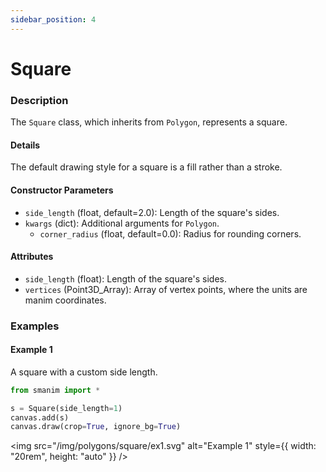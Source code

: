 ```yaml
---
sidebar_position: 4
---
```


# Square

### Description

The `Square` class, which inherits from `Polygon`, represents a square.

#### Details

The default drawing style for a square is a fill rather than a stroke.

#### Constructor Parameters

- `side_length` (float, default=2.0): Length of the square's sides.
- `kwargs` (dict): Additional arguments for `Polygon`.
  - `corner_radius` (float, default=0.0): Radius for rounding corners.

#### Attributes

- `side_length` (float): Length of the square's sides.
- `vertices` (Point3D_Array): Array of vertex points, where the units are manim coordinates.

### Examples

#### Example 1

A square with a custom side length.

```python
from smanim import *

s = Square(side_length=1)
canvas.add(s)
canvas.draw(crop=True, ignore_bg=True)
```

<img
  src="/img/polygons/square/ex1.svg"
  alt="Example 1"
  style={{ width: "20rem", height: "auto" }}
/>
